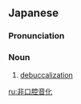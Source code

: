 ==Japanese==
{{ja-kanjitab|ひ|こう|こう|おん|か|yomi=on}}
{{wikipedia|lang=ja}}

===Pronunciation===
{{ja-pron|ひこうこうおんか}}

===Noun===
{{ja-noun|ひこうこうおんか}}

# {{lb|ja|phonetics|sort=ひ}} [[debuccalization]]

[[ru:非口腔音化]]